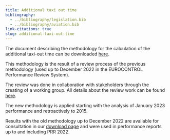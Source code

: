 ```yaml
---
title: Additional taxi out time
bibliography: 
  - ../bibliography/legislation.bib
  - ../bibliography/aviation.bib
link-citations: true
slug: additional-taxi-out-time
---
```


The document describing the methodology for the calculation of the additional taxi-out time can be downloaded [here](/library/ATXOT_indicator_documentation_mar23.pdf).

This methodology is the result of a review process of the previous methodology (used up to December 2022 in the EUROCONTROL Performance Review System). 

The review was done in collaboration with stakeholders through the creating of a working group. All details about the review work can be found [here](/publications/studies/2022_11_17_prc_apt_cons/).

The new methodology is applied starting with the analysis of January 2023 performance and retroactively to 2015.

Results with the old methodology up to December 2022 are available for consultation in our [download page](/data/) and were used in performance reports up to and including PRR 2022.